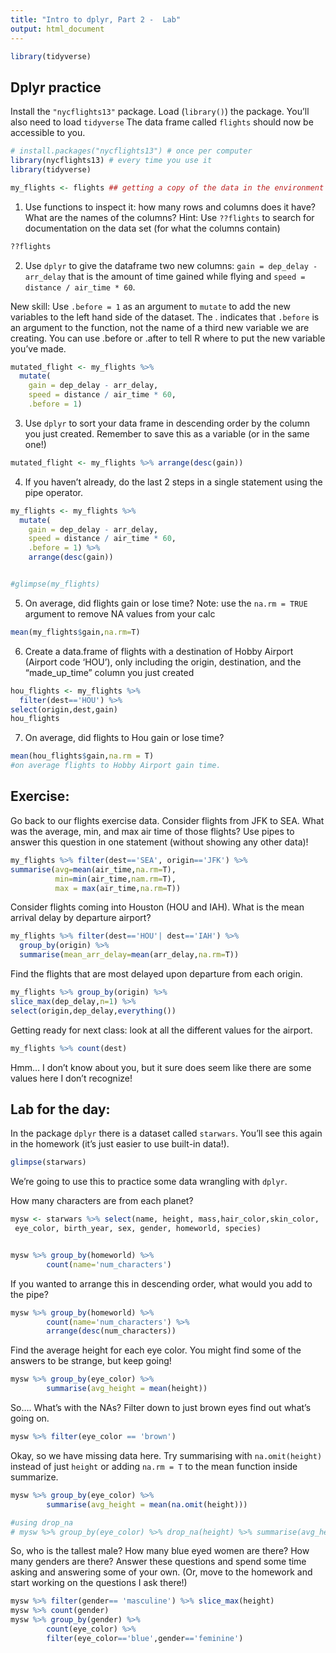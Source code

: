 ```yaml
---
title: "Intro to dplyr, Part 2 -  Lab"
output: html_document
---
```


```r
library(tidyverse)
```


## Dplyr practice

Install the `"nycflights13"` package. Load (`library()`) the package.
You'll also need to load `tidyverse` The data frame called `flights` should now be accessible to you.


```r
# install.packages("nycflights13") # once per computer 
library(nycflights13) # every time you use it
library(tidyverse)

my_flights <- flights ## getting a copy of the data in the environment
```


1. Use functions to inspect it: how many rows and columns does it have? What are the names of the columns? Hint: Use `??flights` to search for documentation on the data set (for what the columns contain)

```r
??flights
```


2. Use `dplyr` to give the dataframe two new columns: `gain = dep_delay - arr_delay` that is the amount of time gained while flying and `speed = distance / air_time * 60`.

New skill: Use `.before = 1` as an argument to `mutate` to add the new variables to the left hand side of the dataset. The . indicates that `.before` is an argument to the function, not the name of a third new variable we are creating. You can use .before or .after to tell R where to put the new variable you've made.


```r
mutated_flight <- my_flights %>%
  mutate(
    gain = dep_delay - arr_delay,
    speed = distance / air_time * 60,
    .before = 1)
```


3. Use `dplyr` to sort your data frame in descending order by the column you just created. Remember to save this as a variable (or in the same one!)

```r
mutated_flight <- my_flights %>% arrange(desc(gain))
```

4. If you haven't already, do the last 2 steps in a single statement using the pipe operator. 

```r
my_flights <- my_flights %>%
  mutate(
    gain = dep_delay - arr_delay,
    speed = distance / air_time * 60,
    .before = 1) %>%
    arrange(desc(gain))


#glimpse(my_flights)
```


5. On average, did flights gain or lose time? Note: use the `na.rm = TRUE` argument to remove NA values from your calc

```r

mean(my_flights$gain,na.rm=T)
```


6. Create a data.frame of flights with a destination of Hobby Airport (Airport code 'HOU'), only including the origin, destination, and the "made_up_time" column you just created

```r
hou_flights <- my_flights %>%
  filter(dest=='HOU') %>%
select(origin,dest,gain)
hou_flights
```


7. On average, did flights to Hou gain or lose time?


```r
mean(hou_flights$gain,na.rm = T)
#on average flights to Hobby Airport gain time.
```

  
## Exercise: 


Go back to our flights exercise data. Consider flights from JFK to SEA. What was the average, min, and max air time of those flights? Use pipes to answer this question in one statement (without showing any other data)!

```r
my_flights %>% filter(dest=='SEA', origin=='JFK') %>%
summarise(avg=mean(air_time,na.rm=T),
          min=min(air_time,nam.rm=T),
          max = max(air_time,na.rm=T))

```

Consider flights coming into Houston (HOU and IAH). What is the mean arrival delay by departure airport? 

```r
my_flights %>% filter(dest=='HOU'| dest=='IAH') %>%
  group_by(origin) %>%
  summarise(mean_arr_delay=mean(arr_delay,na.rm=T))

```

Find the flights that are most delayed upon departure from each origin.

```r
my_flights %>% group_by(origin) %>%
slice_max(dep_delay,n=1) %>%
select(origin,dep_delay,everything())
```

Getting ready for next class: look at all the different values for the  airport.

```r
my_flights %>% count(dest)

```

Hmm... I don't know about you, but it sure does seem like there are some values here I don't recognize! 


## Lab for the day:


In the package `dplyr` there is a dataset called `starwars`. You'll see this again in the homework (it's just easier to use built-in data!).

```r
glimpse(starwars)
```


We're going to use this to practice some data wrangling with `dplyr`. 


How many characters are from each planet?

```r
mysw <- starwars %>% select(name, height, mass,hair_color,skin_color,
 eye_color, birth_year, sex, gender, homeworld, species)


mysw %>% group_by(homeworld) %>%
        count(name='num_characters')
```

If you wanted to arrange this in descending order, what would you add to the pipe? 

```r
mysw %>% group_by(homeworld) %>%
        count(name='num_characters') %>%
        arrange(desc(num_characters))
```

Find the average height for each eye color. You might find some of the answers to be strange, but keep going! 

```r
mysw %>% group_by(eye_color) %>%
        summarise(avg_height = mean(height))

```

So.... What's with the NAs? Filter down to just brown eyes find out what's going on. 


```r
mysw %>% filter(eye_color == 'brown')

```

Okay, so we have missing data here. Try summarising with `na.omit(height)` instead of just `height` or adding `na.rm = T` to the mean function inside summarize. 

```r
mysw %>% group_by(eye_color) %>%
        summarise(avg_height = mean(na.omit(height)))

#using drop_na
# mysw %>% group_by(eye_color) %>% drop_na(height) %>% summarise(avg_height = mean(height))
```

So, who is the tallest male? How many blue eyed women are there? How many genders are there? Answer these questions and spend some time asking and answering some of your own. (Or, move to the homework and start working on the questions I ask there!)


```r

mysw %>% filter(gender== 'masculine') %>% slice_max(height)
mysw %>% count(gender)
mysw %>% group_by(gender) %>%
        count(eye_color) %>%
        filter(eye_color=='blue',gender=='feminine')

```
